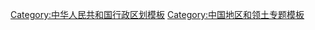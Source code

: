 {{Navbox
|name=Hubei topics
|state= {{{state<includeonly>|collapsed</includeonly>}}}
|title=[[湖北省|湖北]]专题
|listclass = hlist
|above = [[武汉市]]（[[中华人民共和国省会列表|省会]]）
|below = {{icon|category}} '''[[:Category:湖北|分类]]'''&nbsp;&nbsp;&nbsp;&nbsp;[[File:Commons-logo.svg|16x16px|link=|alt=]] '''[[commons:Category:湖北|共享资源]]'''
|evenstyle = background:#F4F0EC

|group1=[[:Category:湖北|概述]] 
|list1=
* [[湖北历史|历史]]
* [[湖北省#政治|政治]]
* [[湖北省#经济|经济]] 

|group2=[[:Category:湖北地理|地理]]
|list2=
* [[中华人民共和国城市列表#湖北省|城市]] 
* [[巫山山脉|巫山]]
* [[大巴山]] 
* [[武当山]] 
* [[荊山 (山脈)|荆山]]  
* [[神农架]] 
* [[长江三峡]] 
* [[幕阜山]]
* [[大别山]] 
* [[长江]] 
* [[汉江 (中国)|汉江]] 
* [[清江]]
* [[丹江口水库]] 
* [[江汉平原]]

|group3=[[湖北省高等学校列表|教育]]
|list3=
* [[武汉大学]] [[全国重点大学|Ω]]
* [[华中科技大学]] [[全国重点大学|Ω]]
* [[武汉理工大学]] [[全国重点大学|Ω]]
* [[中国地质大学]] [[全国重点大学|Ω]]
* [[华中农业大学]] [[全国重点大学|Ω]]
* [[华中师范大学]] [[全国重点大学|Ω]]
* [[中南财经政法大学]] [[全国重点大学|Ω]]
* [[中南民族大学]]

|group4=[[湖北省#文化|文化]]
|list4=
* [[楚文化]]
* [[汉剧 (湖北)|汉剧]] 
* [[湖北大鼓]]
* [[黄梅戏]]
* [[九头鸟]] 

|group5=[[楚菜|饮食]]
|list5=
* [[楚菜]] 
* [[小籠包|汤包]] 
* [[热干面]] 
* [[武汉鸭脖]]
* [[武昌魚]]
* [[沔阳三蒸]]
* [[東坡餅]]
* [[肉糕]]

|group6=旅游景点
|list6=
* [[明显陵]] 
* [[古隆中]] 
* [[神农架林区|神农架旅游区]]
* [[黄鹤楼]]
* [[木兰山]]
* [[东湖 (武汉)|东湖]]
* [[长江三峡]]
* [[长江三峡水利枢纽工程|三峡大坝]]
* [[武当山|武当山风景区]]
* [[湖北省博物馆]]
* [[长阳清江画廊]]
* [[巴东神农溪]]
* [[恩施大峡谷]]
* [[131工程|131地下工程]] 

}}<noinclude>
{{collapsible option|state=collapsed}}

[[Category:中华人民共和国行政区划模板]]
[[Category:中国地区和领土专题模板]]
[[Category:湖北模板| ]]
</noinclude>